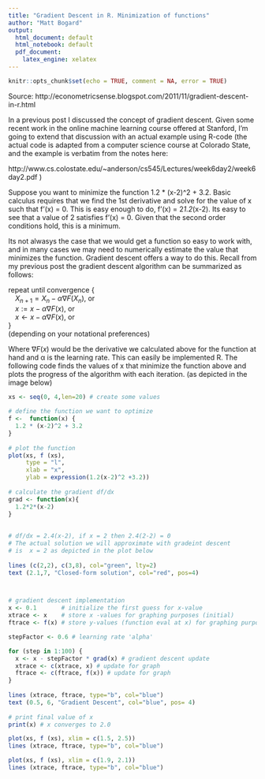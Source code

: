 ```yaml
---
title: "Gradient Descent in R. Minimization of functions"
author: "Matt Bogard"
output:
  html_document: default
  html_notebook: default
  pdf_document:
    latex_engine: xelatex
---
```


```r
knitr::opts_chunk$set(echo = TRUE, comment = NA, error = TRUE)
```

Source: http://econometricsense.blogspot.com/2011/11/gradient-descent-in-r.html

In a previous post I discussed the concept of gradient descent.  Given some recent work in the online machine learning course offered at Stanford,  I'm going to extend that discussion with an actual example using R-code  (the actual code is adapted from a computer science course at Colorado State, and the example is verbatim from the notes here:

http://www.cs.colostate.edu/~anderson/cs545/Lectures/week6day2/week6day2.pdf ) 

Suppose you want to minimize the function 1.2 * (x-2)^2 + 3.2. Basic calculus requires that we find the 1st derivative and solve for the value of x such that f'(x) = 0. This is easy enough to do, f'(x) = 2*1.2*(x-2). Its easy to see that a value of 2 satisfies f'(x) =  0. Given that the second order conditions hold, this is a minimum.

Its not alwasys the case that we would get a function so easy to work with, and in many cases we may need to numerically estimate the value that minimizes the function. Gradient descent offers a way to do this. Recall from my previous post the gradient descent algorithm can be summarized as follows:

repeat until convergence { \   
$\;\;\;\; X_{n+1} = X_n - \alpha \nabla F(X_n)$, or \   
$\;\;\;\; x:= x - \alpha \nabla F(x)$, or \   
$\;\;\;\; x \leftarrow x - \alpha \nabla F(x)$, or \   
} \   
(depending on your notational preferences)

Where $\nabla F(x)$  would be the derivative we calculated above for the function at hand and α is the learning rate. This can easily be implemented R. The following code finds the values of x that minimize the function above and plots the progress of the algorithm with each iteration. (as depicted in the image below)

```r
xs <- seq(0, 4,len=20) # create some values
 
# define the function we want to optimize
f <-  function(x) { 
  1.2 * (x-2)^2 + 3.2
}
 
# plot the function 
plot(xs, f (xs), 
     type = "l", 
     xlab = "x", 
     ylab = expression(1.2(x-2)^2 +3.2))
 
# calculate the gradient df/dx
grad <- function(x){
  1.2*2*(x-2)
}
 
 
# df/dx = 2.4(x-2), if x = 2 then 2.4(2-2) = 0
# The actual solution we will approximate with gradeint descent
# is  x = 2 as depicted in the plot below
 
lines (c(2,2), c(3,8), col="green", lty=2)         
text (2.1,7, "Closed-form solution", col="red", pos=4)



# gradient descent implementation
x <- 0.1       # initialize the first guess for x-value
xtrace <- x    # store x -values for graphing purposes (initial)
ftrace <- f(x) # store y-values (function eval at x) for graphing purposes (initial)

stepFactor <- 0.6 # learning rate 'alpha'

for (step in 1:100) {
  x <- x - stepFactor * grad(x) # gradient descent update
  xtrace <- c(xtrace, x) # update for graph
  ftrace <- c(ftrace, f(x)) # update for graph
}
 
lines (xtrace, ftrace, type="b", col="blue")
text (0.5, 6, "Gradient Descent", col="blue", pos= 4)
 
# print final value of x
print(x) # x converges to 2.0
```

```r
plot(xs, f (xs), xlim = c(1.5, 2.5))
lines (xtrace, ftrace, type="b", col="blue")
```
```r
plot(xs, f (xs), xlim = c(1.9, 2.1))
lines (xtrace, ftrace, type="b", col="blue")
```

